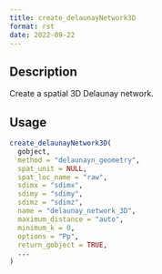 ```yaml
--- 
title: create_delaunayNetwork3D 
format: rst 
date: 2022-09-22 
--- 
```


## Description

Create a spatial 3D Delaunay network.


## Usage

```r
create_delaunayNetwork3D(
  gobject,
  method = "delaunayn_geometry",
  spat_unit = NULL,
  spat_loc_name = "raw",
  sdimx = "sdimx",
  sdimy = "sdimy",
  sdimz = "sdimz",
  name = "delaunay_network_3D",
  maximum_distance = "auto",
  minimum_k = 0,
  options = "Pp",
  return_gobject = TRUE,
  ...
)
```


